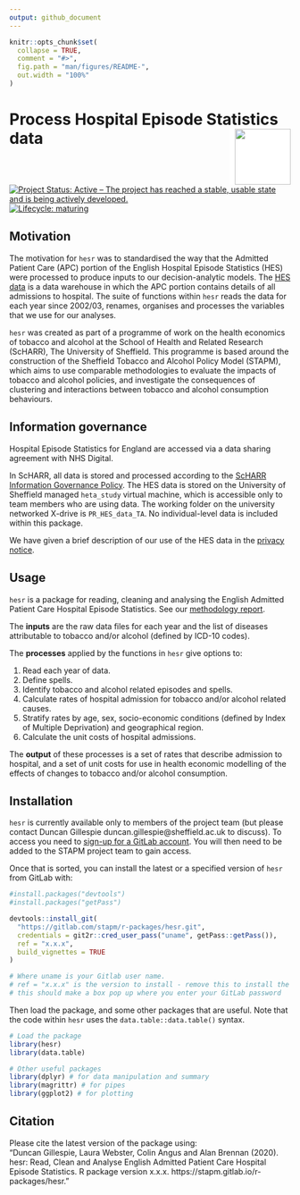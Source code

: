 ```yaml
---
output: github_document
---
```


<!-- README.md is generated from README.Rmd. Please edit that file -->

```r
knitr::opts_chunk$set(
  collapse = TRUE,
  comment = "#>",
  fig.path = "man/figures/README-",
  out.width = "100%"
)
```
# Process Hospital Episode Statistics data <img src="logo.png" align="right" style="padding-left:10px;background-color:white;" width="100" height="100" />


<!-- badges: start -->
[![Project Status: Active – The project has reached a stable, usable state and is being actively developed.](https://www.repostatus.org/badges/latest/active.svg)](https://www.repostatus.org/#active)
[![Lifecycle: maturing](https://img.shields.io/badge/lifecycle-maturing-blue.svg)](https://www.tidyverse.org/lifecycle/#maturing)
<!-- badges: end -->


## Motivation
The motivation for `hesr` was to standardised the way that the Admitted Patient Care (APC) portion of the English Hospital Episode Statistics (HES) were processed to produce inputs to our decision-analytic models. The [HES data](https://digital.nhs.uk/data-and-information/data-tools-and-services/data-services/hospital-episode-statistics) is a data warehouse in which the APC portion contains details of all admissions to hospital. The suite of functions within `hesr` reads the data for each year since 2002/03, renames, organises and processes the variables that we use for our analyses.   

`hesr` was created as part of a programme of work on the health economics of tobacco and alcohol at the School of Health and Related Research (ScHARR), The University of Sheffield. This programme is based around the construction of the Sheffield Tobacco and Alcohol Policy Model (STAPM), which aims to use comparable methodologies to evaluate the impacts of tobacco and alcohol policies, and investigate the consequences of clustering and interactions between tobacco and alcohol consumption behaviours.   

## Information governance
Hospital Episode Statistics for England are accessed via a data sharing agreement with NHS Digital.    

In ScHARR, all data is stored and processed according to the [ScHARR Information Governance Policy](https://www.sheffield.ac.uk/scharr/research/igov/policy00). The HES data is stored on the University of Sheffield managed `heta_study` virtual machine, which is accessible only to team members who are using data. The working folder on the university networked X-drive is `PR_HES_data_TA`. No individual-level data is included within this package.   

We have given a brief description of our use of the HES data in the [privacy notice](https://stapm.gitlab.io/HES_privacy_notice.html).   


## Usage
`hesr` is a package for reading, cleaning and analysing the English Admitted Patient Care Hospital Episode Statistics. See our [methodology report](https://stapm.gitlab.io/model-inputs/hosp_eng_methods_report/English_secondary_care_modelling_report.pdf).      

The **inputs** are the raw data files for each year and the list of diseases attributable to tobacco and/or alcohol (defined by ICD-10 codes).   

The **processes** applied by the functions in `hesr` give options to:    

1. Read each year of data.    
1. Define spells.    
1. Identify tobacco and alcohol related episodes and spells.      
1. Calculate rates of hospital admission for tobacco and/or alcohol related causes.    
1. Stratify rates by age, sex, socio-economic conditions (defined by Index of Multiple Deprivation) and geographical region.    
1. Calculate the unit costs of hospital admissions.   

The **output** of these processes is a set of rates that describe admission to hospital, and a set of unit costs for use in health economic modelling of the effects of changes to tobacco and/or alcohol consumption.        

## Installation
`hesr` is currently available only to members of the project team (but please contact Duncan Gillespie duncan.gillespie@sheffield.ac.uk to discuss). To access you need to [sign-up for a GitLab account](https://gitlab.com/). You will then need to be added to the STAPM project team to gain access.   

Once that is sorted, you can install the latest or a specified version of `hesr` from GitLab with:     

```r
#install.packages("devtools")
#install.packages("getPass")

devtools::install_git(
  "https://gitlab.com/stapm/r-packages/hesr.git", 
  credentials = git2r::cred_user_pass("uname", getPass::getPass()),
  ref = "x.x.x",
  build_vignettes = TRUE
)

# Where uname is your Gitlab user name.
# ref = "x.x.x" is the version to install - remove this to install the latest version
# this should make a box pop up where you enter your GitLab password
```

Then load the package, and some other packages that are useful. Note that the code within `hesr` uses the `data.table::data.table()` syntax.  

```r
# Load the package
library(hesr)
library(data.table)

# Other useful packages
library(dplyr) # for data manipulation and summary
library(magrittr) # for pipes
library(ggplot2) # for plotting
```

## Citation
Please cite the latest version of the package using:  
"Duncan Gillespie, Laura Webster, Colin Angus and Alan Brennan (2020). hesr: Read, Clean and Analyse English Admitted Patient Care Hospital Episode Statistics. R package version x.x.x. https://stapm.gitlab.io/r-packages/hesr."    





